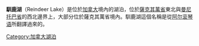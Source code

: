 {{noteTA
|1=zh-cn:马尼托巴; zh-hk:曼尼托巴; zh-tw:曼尼托巴
|2=zh-hans:哈得孙湾; zh-hant:哈得遜灣;
|3=zh-cn:萨斯喀彻温; zh-tw:薩克其萬; zh-hk:薩斯喀徹溫
}}
{{Infobox_lake
 |lake_name = Reindeer Lake
 |image_lake = 
 |caption_lake = 
 |image_bathymetry = 
 |caption_bathymetry = 
 |location = [[薩斯喀徹溫|薩斯喀徹溫]]{{le|Division No. 18, Saskatchewan|Division No. 18, Saskatchewan|第18行政區}} <br> [[曼尼托巴|曼尼托巴]]{{le|Division No. 23, Manitoba|Division No. 23, Manitoba|第23行政區}}
 |coords = {{coord|57|33|05|N|102|15|32|W|region:CA-SK_type:waterbody_scale:2500000|display=inline,title}}
 |type = [[冰蝕湖|冰蝕湖]]
 |inflow = {{le|Cochrane River (Canada)}}
 |outflow = {{le|馴鹿河|Reindeer River (Saskatchewan)}}
 |catchment = 
 |basin_countries = {{CAN}}
 |length = {{convert|230|km|mi|abbr=on}}
 |width = {{convert|60|km|mi|abbr=on}}
 |area = {{convert|6500|km2|sqmi|abbr=on}}
 |depth = 
 |max-depth = {{convert|219|m|ft|abbr=on}}
 |volume = 
 |residence_time = 
 |shore = 
 |elevation = {{convert|340|m|ft|abbr=on}}
 |islands = 大量島嶼
 |cities = {{le|基努紹|Kinoosao}}、{{le|布羅謝|Brochet, Manitoba}}、{{le|Southend, Saskatchewan}}
}}
'''馴鹿湖'''（Reindeer Lake）是位於[[加拿大|加拿大]]境內的湖泊，位於[[薩克其萬省|薩克其萬省]]東北與[[曼尼托巴省|曼尼托巴省]]的西北邊界上，大部分位於薩克其萬省境內。馴鹿湖這個名稱是從[[阿尔衮琴语|阿尔衮琴语]]所翻譯過來的。

[[Category:加拿大湖泊|Category:加拿大湖泊]]